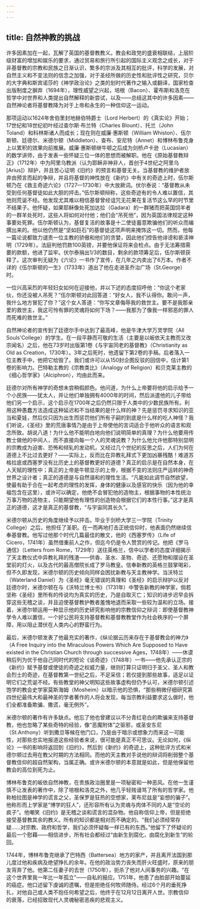 ```yaml
---
---
---
```

title: 自然神教的挑战
---




许多因素加在一起，瓦解了英国的基督教教义。教会和政党的盛衰相联结，上层阶级财富的增加和娱乐的要求，通过贸易和旅行所引起的国际主义观念之成长，对于非基督教的宗教和民族之日渐认识，繁多的宗派及其相互的批评，科学的发展，对自然主义和不变法则的信念之加强，对于圣经所做的历史性和批评性之研究，贝尔的大字典和斯宾诺莎的《神学政治论》之类的划时代著作之输入或翻译，国家检查出版制度之摒弃（1694年），理性威望之兴起，培根（Bacon）、霍布斯和洛克在哲学中对世界和人类提出自然解释的新尝试，以及——总结这其中的许多因素——自然神论者将基督教降为对于上帝和永生的一种信仰这一运动。

那项运动以1624年舍伯里封地赫伯特爵士（Lord Herbert）的《真实论》开始；17世纪和18世纪初叶经过查尔斯·布兰特（Charles Blount）、托兰（John Toland）和科林斯诸人而成长；现在则在威廉·惠斯顿（William Whiston）、伍尔斯顿、廷德尔、米德尔顿（Middleton）、查布、安尼特（Annet）和博林布鲁克身上以累积的效果向前推展。威廉·惠斯顿继牛顿之后成为剑桥卢卡逊（Lucasian）的数学讲师，由于发表一些怀疑三位一体的思想而被解职。他在《原始基督教辩正》（1712年）中为阿里乌教派（认为耶稣非神非人，首创于4世纪之阿里乌[Arius]）辩护，并且苦心证明《旧约》的预言和基督无关。当基督教的维护者放弃由预言而起的争辩，并且将基督的神性放在《新约》中有关的奇迹上时，伍尔斯顿乃在《救主奇迹六论》（1727—1730年）中大放厥词。伏尔泰说：“基督教从未受到任何基督徒如此大胆的抨击。”伍尔斯顿辩称，这些奇迹有的令人难以置信，其他则荒诞不经。他发现尤其难以相信基督曾经诅咒无花果在复活节这么早的时节里不结果子。他怀疑，如果耶稣像处死加达拉（Gadara）的一群猪而把英国饲羊者的一群羊处死时，这些人将如何对付他；他们会“吊死他”，因为英国法律规定这种事要处死罪。伍尔斯顿认为，基督复活的故事是十二使徒蓄意欺骗他们的听众而编撰出来的。他以他仍然是“坚如巨石”的基督徒这项声明来掩饰这一切。然而，他每一篇论说都致力谴责一位主教的骄傲和他们的贪婪，因此他们控告他诽谤和亵渎神明（1729年）。法庭判他罚款100英镑，并要他保证将来会检点。由于无法筹措需要的款额，他进了监牢。伏尔泰捐出1/3的数目，剩余的款项筹足后，伍尔斯顿获释了。这次审判无疑为《六论》一书作了宣传，在几年之内卖出了6万本。作者不详的《伍尔斯顿的一生》（1733年）道出了他在走进圣乔治广场（St.George）时。

一位兴高采烈的年轻妇女如何在迎接他，并以下述的态度招呼他：“你这个老家伙，你还没被人吊死？”伍尔斯顿对此回答道：“好女人，我不认得你。敢问一声，我什么地方冒犯了你？”这个女人答道：“你写文章侮辱我的救世主。要不是我那亲爱的救世主，我这可怜有罪的灵魂将如何下场？——我那为了像我一样邪恶的罪人而死难的救世主。”



自然神论者的宣传到了廷德尔手中达到了最高峰，他是牛津大学万灵学院（All Souls'College）的学生。在一段平静而可敬的生活（主要是以皈依天主教而又改宗闻名）之后，他在73岁时出版第1卷《与宇宙同老的基督教》（Christianity as Old as Creation，1730年）。3年之后死时，他遗留下第2卷的手稿。后者落入一位主教手中，他把它给毁了。我们或许可以从150封企图反驳的回信中，估计第1卷的影响力。巴特勒主教的《宗教类比》（Analogy of Religion）和贝克莱主教的《细心哲学家》（Alciphron），均由此而来。

廷德尔对所有神学的奇想未尝稍假颜色。他问道，为什么上帝要将他的启示给予一个小民族——犹太人，并让他们单独拥有4000年的时间，然后派遣他的儿子带给他们另一个启示，这个启示在1700年之后仍然只限于人类中的少数民族所有。利用这种愚蠢方法造成这种延迟和不当结果的是什么样的神？先是惩罚寻求知识的亚当和夏娃，然后仅只因为出生而惩罚他们所有子嗣的到底是什么样的吃人神怪？我们听说，《圣经》里的荒唐事情乃是由于上帝使他的言词适合于他听众的语言和观念所致。胡说八道！为什么他不能明白地向他们说明简单的真理？为什么他要用传教士做他的中间人，而不直接向每一个人的灵魂说教？为什么他允许他那特别显明的宗教成为迫害、恐怖和倾轧的发动机，又经过几个世纪的反思之后，人们为何在道德上不比过去更好？——实际上，反而比在异教礼拜式下更加凶暴残酷！难道苏格拉底或西塞罗没有比历史上的基督教更好的道德？真正的启示是在自然本身，在人天赋的理性中；真正的上帝是牛顿显示的上帝，根据不变的法则庄严运转的神奇世界之设计者；真正的道德是与自然谐和的理性生活。“凡能如此调节自然欲望，使最有助于合在一起考虑的理性的发挥，身体的健康以及感官的快乐（因为他的幸福包含在这里），或许可以确定，他绝不会冒犯他的造物主，根据事物的本性统治万事万物的造物主，只能期望他有理性的创造物会根据它们的本性行事。”这才是真正的道德，这才是真正的基督教，“与宇宙同其长久”。

米德尔顿从历史的角度继续予以抨击。毕业于剑桥大学三一学院（Trinity College）之后，他担任了圣职。在一而再地打击正统信仰时，他表面仍然继续信奉基督教。他写过他那个时代几篇最佳的散文，他的《西塞罗传》（Life of Cicero，1741年）虽然借重前人之作，但迄今仍是令人赞赏的传记。他把《罗马通信》（Letters from Rome，1729年）送往英格兰，信中以学者的态度详细揭示了天主教仪式中异教礼拜的残渣——供香、圣水、圣物、奇迹、还愿物和摆设在圣堂前的灯火，以及古代的最高僧院长成了罗马教皇。信奉新教的英格兰鼓掌喝彩，但不久即发现，米德尔顿的历史倾向同样会困扰新教与天主教神学。当沃特兰（Waterland Daniel）为《圣经》毫无错误的真理和《圣经》的启示辩护以反对廷德尔时，米德尔顿在与《沃特兰博士书》（1731年）中警告新教的神学家，倘若坚称《圣经》里所有的传说均为真实的历史，乃是自取灭亡；知识的进步迟早会拆穿这些无稽之谈，并且迫使基督教护教者羞愧地退而采取一些较为温和的立场。接着，米德尔顿运用一种显示他的历史研究影响他的宗教信仰之辩词：即使基督教神学令人难以置信，一个好公民将支持基督教和基督教教堂作为社会秩序的一个屏障，用以阻止潜伏在人类内心的野蛮行为。

最后，米德尔顿发表了他最充实的著作，《纵论据云历来存在于基督教会的神力》（A Free Inquiry into the Miraculous Powers Which Are Supposed to Have existed in the Christian Church through successive Ages，1748年）——休谟稍后列为优于他自己同时代的短论《谈奇迹》（1748年）一书——他先承认正宗的《新约》赋予基督或使徒的奇迹之权威力量，继则打算只证明归于圣父、圣人和教会烈士的奇迹，在基督教第一世纪之后，不足采信；若仅提到那些故事，适足以证明它们之荒诞不经。有些教堂的神父明知这些故事虚构但仍予认可，米德尔顿引述饱学的教会史学家莫斯海姆（Mosheim）以暗示他的恐惧，“那些稍微仔细研究第四世纪最伟大和最神圣的学者著作的人将会发现，每当宗教利益要求这么做时，他们全都准备欺骗、撒谎，毫无例外”。

米德尔顿的著作有许多缺点。他忘了他也曾建议以不分青红皂白的欺骗来支持基督教，他也忽略了某些奇特的经验，像“恶魔附体”之驱邪，或圣安东尼（St.Anthony）听到撒旦等候在他门口，乃是由于暗示或想象力而来这一可能性，对那些忠实地报道这些经验者来说，很可能是真正不可思议。无论如何，《纵论》一书的影响将返回到《旧约》，然后到《新约》的奇迹上，这种批评方式和米德尔顿过去用在教父时期的方法相同。而他的天主教对手说他的辩词将削弱整个基督教信仰的超自然架构，当属正确。或许米德尔顿的本意就是如此，但是他保留他教会的高位到死为止。

博林布鲁克的皈依自然神教，在贵族政治圈里是一项秘密和一种恶风。在他一生谨慎不让发表的著作中，除了培根和洛克之外，他几乎轻贱谩骂了所有的哲学家。他称柏拉图是神学的谎言之父，圣保罗是狂热的空想家，莱布尼兹是“妄想的骗子”。他称形而上学家是“博学的狂人”，还形容所有认为灵魂与肉体不同的人是“空论的疯子”。他嘲笑《旧约》是无稽之谈和谎言的混杂物。他自称信仰上帝，但是拒绝接受基督教其余的教义。所有的知识都是相对而不确定的。“我们必须经常存疑……对宗教、政府和哲学，我们必须怀疑每一样已有的东西。”他留下了怀疑论的最后一个慰藉——相信进步，所有社会都经过“由新生到腐化，由腐化到新生”的轮回。

1744年，博林布鲁克继承了巴特西（Battersea）地方的家产，并且离开法国到那儿度过他和疾病及绝望挣扎的余年。在他的政治势力丧失而肝火旺盛时，原来的朋友背弃了他。他第二任妻子的去世（1750年），扼杀了他对人间事务的兴趣。“在这个世界里我一年比一年孤立”——自私的报应。1751年，他患了由脸部开始蔓延的癌症。他口述留下虔诚的遗嘱，但是拒绝任何牧师随侍。经过6个月的垂死挣扎，对他自己或人类不抱任何希望之后，他终于在12月12日离开人世。宗教信仰的衰落，已经招致现代人灵魂秘密恶疾的悲观主义。
